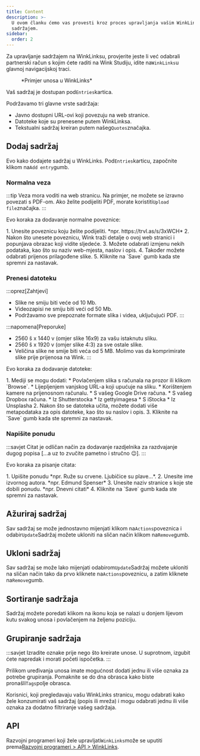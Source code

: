 ```yaml
---
title: Content
description: >-
  U ovom članku ćemo vas provesti kroz proces upravljanja vašim WinkLinks
  sadržajem.
sidebar:
  order: 2
---
```


Za upravljanje sadržajem na WinkLinksu, provjerite jeste li već odabrali partnerski račun s kojim ćete raditi na Wink Studiju, idite na`WinkLinks`u glavnoj navigacijskoj traci.

<figure>
  <CloudinaryImage width="350" height="561" resize="scale" quality="best" alt="unos u WinkLinks" src="academy/winklinks-entry" errorImage="noimage_opaque_nyrtl0.png" />

  <figcaption>*Primjer unosa u WinkLinks*</figcaption>
</figure>


Vaš sadržaj je dostupan pod`Entries`kartica.

Podržavamo tri glavne vrste sadržaja:

* Javno dostupni URL-ovi koji povezuju na web stranice.
* Datoteke koje su prenesene putem WinkLinksa.
* Tekstualni sadržaj kreiran putem našeg`Quotes`značajka.

## Dodaj sadržaj

Evo kako dodajete sadržaj u WinkLinks. Pod`Entries`karticu, započnite klikom na`Add entry`gumb.

### Normalna veza

:::tip
Veza mora voditi na web stranicu. Na primjer, ne možete se izravno povezati s PDF-om. Ako želite podijeliti PDF, morate koristiti`Upload file`značajka.
:::

Evo koraka za dodavanje normalne poveznice:

<Steps>
  1. Unesite poveznicu koju želite podijeliti. *npr. https://trvl.as/s/3xWCH*
  2. Nakon što unesete poveznicu, Wink traži detalje o ovoj web stranici i popunjava obrazac koji vidite sljedeće.
  3. Možete odabrati izmjenu nekih podataka, kao što su naziv web-mjesta, naslov i opis.
  4. Također možete odabrati prijenos prilagođene slike.
  5. Kliknite na `Save` gumb kada ste spremni za nastavak.
</Steps>


### Prenesi datoteku

:::oprez\[Zahtjevi]

* Slike ne smiju biti veće od 10 Mb.
* Videozapisi ne smiju biti veći od 50 Mb.
* Podržavamo sve prepoznate formate slika i videa, uključujući PDF.
  :::

:::napomena\[Preporuke]

* 2560 š x 1440 v (omjer slike 16x9) za vašu istaknutu sliku.
* 2560 š x 1920 v (omjer slike 4:3) za sve ostale slike.
* Veličina slike ne smije biti veća od 5 MB. Molimo vas da komprimirate slike prije prijenosa na Wink.
  :::

Evo koraka za dodavanje datoteke:

<Steps>
  1. Mediji se mogu dodati:
     * Povlačenjem slika s računala na prozor ili klikom `Browse`.
     * Lijepljenjem vanjskog URL-a koji upućuje na sliku.
     * Korištenjem kamere na prijenosnom računalu.
     * S vašeg Google Drive računa.
     * S vašeg Dropbox računa.
     * Iz Shutterstocka
     * Iz gettyimagesa
     * S iStocka
     * Iz Unsplasha
  2. Nakon što se datoteka učita, možete dodati više metapodataka za opis datoteke, kao što su naslov i opis.
  3. Kliknite na `Save` gumb kada ste spremni za nastavak.
</Steps>


### Napišite ponudu

:::savjet
Citat je odličan način za dodavanje razdjelnika za razdvajanje dugog popisa \[...a uz to zvučite pametno i stručno 😉].
:::

Evo koraka za pisanje citata:

<Steps>
  1. Upišite ponudu *npr. Ruže su crvene. Ljubičice su plave...*.
  2. Unesite ime izvornog autora. *npr. Edmund Spenser*
  3. Unesite naziv stranice s koje ste dobili ponudu. *npr. Dnevni citati*
  4. Kliknite na `Save` gumb kada ste spremni za nastavak.
</Steps>


## Ažuriraj sadržaj

Sav sadržaj se može jednostavno mijenjati klikom na`Actions`poveznica i odabir`Update`Sadržaj možete ukloniti na sličan način klikom na`Remove`gumb.

## Ukloni sadržaj

Sav sadržaj se može lako mijenjati odabirom`Update`Sadržaj možete ukloniti na sličan način tako da prvo kliknete na`Actions`poveznicu, a zatim kliknete na`Remove`gumb.

## Sortiranje sadržaja

Sadržaj možete poredati klikom na ikonu koja se nalazi u donjem lijevom kutu svakog unosa i povlačenjem na željenu poziciju.

## Grupiranje sadržaja

:::savjet
Izradite oznake prije nego što kreirate unose. U suprotnom, izgubit ćete napredak i morati početi ispočetka.
:::

Prilikom uređivanja unosa imate mogućnost dodati jednu ili više oznaka za potrebe grupiranja. Pomaknite se do dna obrasca kako biste pronašli`Tags`polje obrasca.

Korisnici, koji pregledavaju vašu WinkLinks stranicu, mogu odabrati kako žele konzumirati vaš sadržaj (popis ili mreža) i mogu odabrati jednu ili više oznaka za dodatno filtriranje vašeg sadržaja.

## API

Razvojni programeri koji žele upravljati`WinkLinks`može se uputiti prema[Razvojni programeri > API > WinkLinks](/developers/apis/#winklinks-api).

